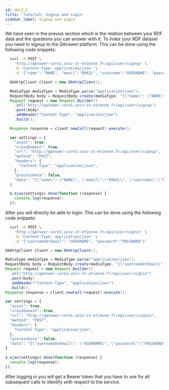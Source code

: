 ```yaml
---
id: doc2.2
title: 'Tutorial: Signup and Login'
sidebar_label: Signup and Login
---
```



We have seen in the previus section which is the relation between your RDF data and the questions you can answer with it.
To index your RDF dataset you need to signup to the QAnswer platform. This can be done using the following code snippets:


<Tabs>
<TabItem value='bash' label='cURL' default>

  ```bash 
    curl -X POST \
      'http://qanswer-core1.univ-st-etienne.fr/api/user/signup' \
      -H 'Content-Type: application/json' \
      -d '{"name": "NAME", "email":"EMAIL", "username":"USERNAME", "password":"PASSWORD"}'
  ```

</TabItem>

<TabItem value='java' label='Java'>

  ```java
    OkHttpClient client = new OkHttpClient();

    MediaType mediaType = MediaType.parse("application/json");
    RequestBody body = RequestBody.create(mediaType, "{\"name\": \"NAME\", \"email\":\"EMAIL\", \"username\":\"USERNAME\", \"password\":\"PASSWORD\"}");
    Request request = new Request.Builder()
      .url("http://qanswer-core1.univ-st-etienne.fr/api/user/signup")
      .post(body)
      .addHeader("Content-Type", "application/json")
      .build();

    Response response = client.newCall(request).execute();
  ```

</TabItem>

<TabItem value='js' label='JavaScript'>

  ```js
    var settings = {
      "async": true,
      "crossDomain": true,
      "url": "http://qanswer-core1.univ-st-etienne.fr/api/user/signup",
      "method": "POST",
      "headers": {
        "Content-Type": "application/json",
      },
      "processData": false,
      "data": "{\"name\": \"NAME\", \"email\":\"EMAIL\", \"username\":\"USERNAME\", \"password\":\"PASSWORD\"}"
    }

    $.ajax(settings).done(function (response) {
      console.log(response);
    });
  ```

</TabItem>
</Tabs>

After you will directly be able to login. This can be done using the following code snippets:


<Tabs>
<TabItem value='bash' label='cURL' default>

  ```bash
    curl -X POST \
      'http://qanswer-core1.univ-st-etienne.fr/api/user/signin' \
      -H 'Content-Type: application/json' \
      -d '{"usernameOrEmail": "USERNAME", "password":"PASSWORD"}'
  ```

</TabItem>
<TabItem value='java' label='Java'>

```java
OkHttpClient client = new OkHttpClient();

MediaType mediaType = MediaType.parse("application/json");
RequestBody body = RequestBody.create(mediaType, "{\"usernameOrEmail\": \"USERNAME\", \"password\":\"PASSWORD\"}");
Request request = new Request.Builder()
  .url("http://qanswer-core1.univ-st-etienne.fr/api/user/signin")
  .post(body)
  .addHeader("Content-Type", "application/json")
  .build();
Response response = client.newCall(request).execute();
```

</TabItem>

<TabItem value='js' label='JavaScript'>

```js
var settings = {
  "async": true,
  "crossDomain": true,
  "url": "http://qanswer-core1.univ-st-etienne.fr/api/user/signin",
  "method": "POST",
  "headers": {
    "Content-Type": "application/json",
  },
  "processData": false,
  "data": "{\"usernameOrEmail\": \"USERNAME\", \"password\":\"PASSWORD\"}"
}

$.ajax(settings).done(function (response) {
  console.log(response);
});

```
</TabItem>
</Tabs>

After logging in you will get a Bearer token that you have to use for all subsequent calls to identify with respect to the service.
